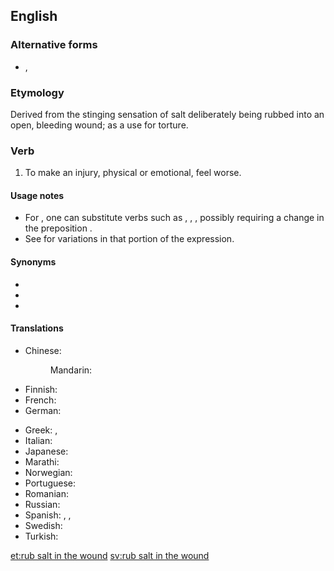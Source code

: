 ==English==

===Alternative forms===
* {{l|en|rub salt in someone's wounds}}, {{l|en|rub salt into the wounds}}

===Etymology===
Derived from the stinging sensation of salt deliberately being rubbed into an open, bleeding wound; as a use for torture.

===Verb===
{{head|en|verb|head=[[rub]] [[salt in the wound]]}}

# {{lb|en|idiomatic}} To make an injury, physical or emotional, feel worse.

====Usage notes====
* For {{m|en|rub}}, one can substitute verbs such as {{m|en|add}}, {{m|en|pour}}, {{m|en|put}}, possibly requiring a change in the preposition {{m|en|in}}.
* See {{m|en|salt in the wound}} for variations in that portion of the expression.

====Synonyms====
* {{l|en|add insult to injury}}
* {{l|en|kick someone when they are down}}
* {{l|en|twist the knife}}

====Translations====
{{trans-top|to make an injury feel worse}}
* Chinese:
*: Mandarin: {{t+|cmn|雪上加霜|tr=xuě shàng jiā shuāng|sc=Hani}}
* Finnish: {{t|fi|vääntää veistä haavassa}}
* French: {{t+|fr|remuer le couteau dans la plaie}}
* German: {{t|de|Finger auf die Wunde legen}}
{{trans-mid}}
* Greek: {{t|el|ρίχνω αλάτι στην πληγή}}, {{t|el|ξύνω πληγές}}
* Italian: {{t|it|mettere il dito nella piaga}}
* Japanese: {{t|ja|傷口に塩を塗る|tr=kizuguchi ni shio o nuru|sc=Jpan}}
* Marathi: {{t|mr|जखमेवर मिठ चोळणे|sc=Deva}}
* Norwegian: {{t|no|strø salt i såret}}
* Portuguese: {{t+|pt|esfregar sal na ferida}}
* Romanian: {{t|ro|a pune sare pe rană}}
* Russian: {{t|ru|сы́пать соль на ра́ну}}
* Spanish: {{t|es|frotar sal en la herida}}, {{t|es|hurgar en la herida}}, {{t|es|meter el dedo en la herida}}
* Swedish: {{t|sv|strö salt i såren}}
* Turkish: {{t|tr|yaraya tuz basmak}}
{{trans-bottom}}

[[et:rub salt in the wound]]
[[sv:rub salt in the wound]]